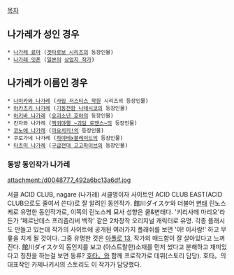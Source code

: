 [[목차]]
== 나가레가 성인 경우 ==
 * [[나가레 료마]] ([[겟타로보 시리즈]]의 등장인물)
 * [[나가레 잇폰]] ([[일본]]의 [[상업지 작가]])

== 나가레가 이름인 경우 ==
 * [[나미카와 나가레]] ([[사립 저스티스 학원]] 시리즈의 등장인물)
 * [[아카츠키 나가레]] ([[기동전함 나데시코]]의 등장인물)
 * [[아키바 나가레]] ([[요괴소년 호야]]의 등장인물)
 * 칸자와 나가레 ([[백귀야행 ~괴담 로맨스~]]의 등장인물)
 * [[코노에 나가레]] ([[마요치키!]]의 등장인물)
 * 쿠로가네 나가레 ([[하야테x블레이드]]의 등장인물)
 * [[타츠미 나가레]] ([[구급전대 고고파이브]]의 등장인물)

=== 동방 동인작가 나가레 ===
attachment:/d0048777_492a6bc13a6df.jpg

서클 ACID CLUB, nagare (나가레)
서클명이자 사이트인 ACID CLUB EAST(ACID CLUB으로도 줄여서 쓴다)로 잘 알려인 동인작가. 館川ダイスケ와 더불어 [[변태]] 린노스케로 유명한 동인작가로, 이쪽의 린노스케 묘사 성향은 쿨&변태다. '키리사메 마리오'라든가 '페르난데스 프리즘리버 백작' 같은 2차창작 오리지널 캐릭터로 유명.
각종 플래시도 만들고 있는데 작가의 사이트에 공개된 여러가지 플래쉬를 보면 '아! 이사람!' 하고 무릎을 치게 될 것이다. 그중 유명한 것은 [[아폴로 13]], 작가의 매드함이 잘 살아있다고 느껴진다. 館川ダイスケ의 동인지를 보고 (아스트랄한)소재를 먼저 썼다고 분해하고 재미있다고 칭찬을 하는걸 보면 동류?  [[호타。]]와 함께 프로작가로 데뷔(스토리 담당). 호타。의 대표작인 카제나키시의 스토리도 이 작가가 담당했다.
